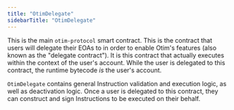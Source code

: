 ```yaml
---
title: "OtimDelegate"
sidebarTitle: "OtimDelegate"
---
```


This is the main `otim-protocol` smart contract. This is the contract that users will delegate their EOAs to in order to enable Otim's features (also known as the "delegate contract"). It is this contract that actually executes within the context of the user's account. While the user is delegated to this contract, the runtime bytecode _is_ the user's account.

`OtimDelegate` contains general Instruction validation and execution logic, as well as deactivation logic. Once a user is delegated to this contract, they can construct and sign Instructions to be executed on their behalf.
